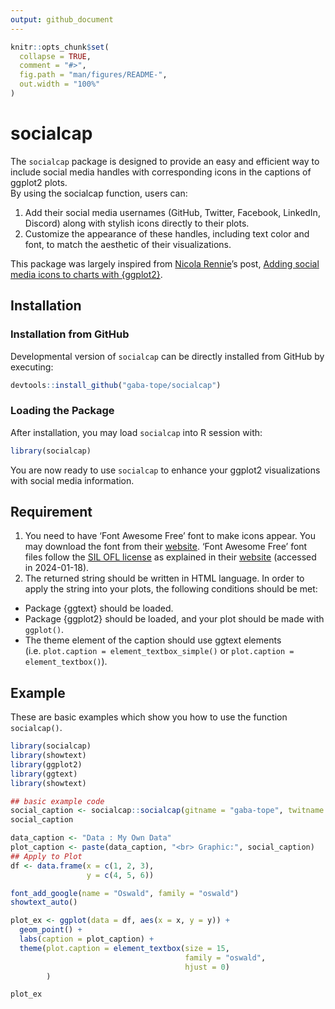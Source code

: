 ```yaml
---
output: github_document
---
```


<!-- README.md is generated from README.Rmd. Please edit that file -->
<!-- Use `devtools::build_readme()` to generate .md from the .Rmd file. -->

```r
knitr::opts_chunk$set(
  collapse = TRUE,
  comment = "#>",
  fig.path = "man/figures/README-",
  out.width = "100%"
)
```

# socialcap

<!-- badges: start -->
<!-- badges: end -->

The `socialcap` package is designed to provide an easy and efficient way to include social media handles with corresponding icons in the captions of ggplot2 plots. <br>
By using the socialcap function, users can:

1. Add their social media usernames (GitHub, Twitter, Facebook, LinkedIn, Discord) along with stylish icons directly to their plots.
2. Customize the appearance of these handles, including text color and font, to match the aesthetic of their visualizations.

This package was largely inspired from [Nicola Rennie](https://nrennie.rbind.io/)'s post, [Adding social media icons to charts with {ggplot2}](https://nrennie.rbind.io/blog/adding-social-media-icons-ggplot2/).

## Installation
### Installation from GitHub
Developmental version of `socialcap` can be directly installed from GitHub by executing:

``` r
devtools::install_github("gaba-tope/socialcap")
```
### Loading the Package
After installation, you may load `socialcap` into R session with:
``` r
library(socialcap)
```
You are now ready to use `socialcap` to enhance your ggplot2 visualizations with social media information.

## Requirement
1. You need to have 'Font Awesome Free' font to make icons appear. You may download the font from their [website](https://fontawesome.com/download). 'Font Awesome Free' font files follow the [SIL OFL license](https://openfontlicense.org/) as explained in their [website](https://fontawesome.com/license/free) (accessed in 2024-01-18).
2. The returned string should be written in HTML language. In order to apply the string into your plots, the following conditions should be met:
  + Package {ggtext} should be loaded.
  + Package {ggplot2} should be loaded, and your plot should be made with `ggplot()`.
  + The theme element of the caption should use ggtext elements (i.e. `plot.caption = element_textbox_simple()` or `plot.caption = element_textbox()`).

## Example
These are basic examples which show you how to use the function `socialcap()`.

```r
library(socialcap)
library(showtext)
library(ggplot2)
library(ggtext)
library(showtext)

## basic example code
social_caption <- socialcap::socialcap(gitname = "gaba-tope", twitname = "@tope_ezia")
social_caption

data_caption <- "Data : My Own Data"
plot_caption <- paste(data_caption, "<br> Graphic:", social_caption)
## Apply to Plot
df <- data.frame(x = c(1, 2, 3),
                 y = c(4, 5, 6))

font_add_google(name = "Oswald", family = "oswald")
showtext_auto()

plot_ex <- ggplot(data = df, aes(x = x, y = y)) +
  geom_point() +
  labs(caption = plot_caption) +
  theme(plot.caption = element_textbox(size = 15,
                                       family = "oswald",
                                       hjust = 0)
        )

plot_ex
```
